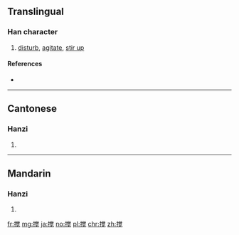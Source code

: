 {{also|攪}}
==Translingual==
{{Han simplified forms|攪|撹|搅|ex=y}}

===Han character===
{{Han char|rn=64|rad=手|as=09|sn=12|four=|canj=QFBU|ids=⿰扌觉}}

# [[disturb]], [[agitate]], [[stir up]]

====References====
* {{Han ref|kx=0445.341|hdz=31924.030|uh=6405|ud=25605}}

----

==Cantonese==

===Hanzi===
{{yue-hanzi|jyut=[[gaau2]]|y=gaau2|tra=攪}}

# {{defn|lang=yue|sort=手09}}

----

==Mandarin==

===Hanzi===
{{cmn-hanzi|tra=攪|pin=[[jiǎo]] ([[jiao3]])|wg=chiao<sup>3</sup>}}

# {{defn|lang=cmn|sort=手09}}

[[fr:搅]]
[[mg:搅]]
[[ja:搅]]
[[no:搅]]
[[pl:搅]]
[[chr:搅]]
[[zh:搅]]